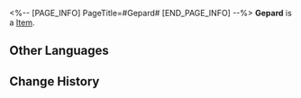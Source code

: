 <%-- [PAGE_INFO]
PageTitle=#Gepard#
[END_PAGE_INFO] --%>
{{Item Infobox
|id          = 250104
|image       = Item Gepard.png
|type        = 
|invCategory = 
|rarity      = 5
|effect      = 
|description = 
}}
'''Gepard''' is a [[Item]].

==Other Languages==
{{Other Languages
|en   = Gepard
|zhs  = 杰帕德
|zht  = 傑帕德
|ja   = ジェパード
|ko   = 게파드
|es   = Gepard
|fr   = Gepard
|ru   = Гепард
|th   = Gepard
|vi   = Gepard
|de   = Gepard
|id   = Gepard
|pt   = Gepard
}}

==Change History==
{{Change History|2.0}}